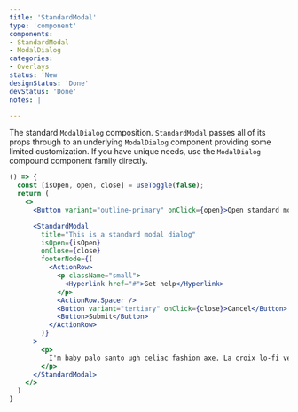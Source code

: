 ```yaml
---
title: 'StandardModal'
type: 'component'
components:
- StandardModal
- ModalDialog
categories:
- Overlays
status: 'New'
designStatus: 'Done'
devStatus: 'Done'
notes: |

---
```


The standard `ModalDialog` composition. `StandardModal` passes all of its props through to an underlying `ModalDialog` component providing some limited customization. If you have unique needs, use the `ModalDialog` compound component family directly.

```jsx live
() => {
  const [isOpen, open, close] = useToggle(false);
  return (
    <>
      <Button variant="outline-primary" onClick={open}>Open standard modal</Button>

      <StandardModal
        title="This is a standard modal dialog"
        isOpen={isOpen}
        onClose={close}
        footerNode={(
          <ActionRow>
            <p className="small">
              <Hyperlink href="#">Get help</Hyperlink>
            </p>
            <ActionRow.Spacer />
            <Button variant="tertiary" onClick={close}>Cancel</Button>
            <Button>Submit</Button>
          </ActionRow>
        )}
      >
        <p>
          I'm baby palo santo ugh celiac fashion axe. La croix lo-fi venmo whatever. Beard man braid migas single-origin coffee forage ramps. Tumeric messenger bag bicycle rights wayfarers, try-hard cronut blue bottle health goth. Sriracha tumblr cardigan, cloud bread succulents tumeric copper mug marfa semiotics woke next level organic roof party +1 try-hard.
        </p>
      </StandardModal>
    </>
  )
}
```
